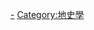 {{Catnav|頁面分類|地理|地形|火山}}
{{Commonscat|Extinct volcanoes}}
{{Catmore}}

[[Category:按状态分类的火山|-]]
[[Category:地史學|Category:地史學]]